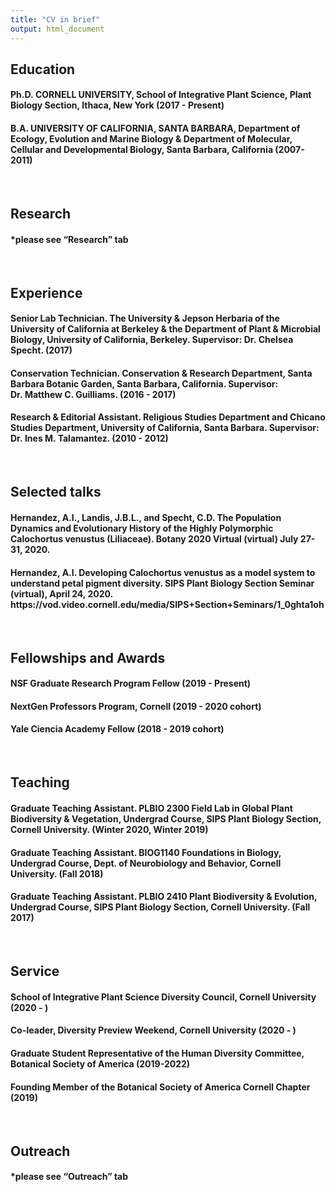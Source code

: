 ```yaml
---
title: "CV in brief"
output: html_document
---
```


## **Education**
#### Ph.D. CORNELL UNIVERSITY, School of Integrative Plant Science, Plant Biology Section, Ithaca, New York (2017 - Present)
#### B.A. UNIVERSITY OF CALIFORNIA, SANTA BARBARA, Department of Ecology, Evolution and Marine Biology & Department of Molecular, Cellular and Developmental Biology, Santa Barbara, California (2007-2011)  

<br>

## Research
#### *please see "Research" tab

<br>

## **Experience**
#### Senior Lab Technician. The University & Jepson Herbaria of the University of California at Berkeley & the Department of Plant & Microbial Biology, University of California, Berkeley. Supervisor: Dr. Chelsea Specht. (2017)
#### Conservation Technician. Conservation & Research Department, Santa Barbara Botanic Garden, Santa Barbara, California. Supervisor: Dr. Matthew C. Guilliams. (2016 - 2017)
#### Research & Editorial Assistant. Religious Studies Department and Chicano Studies Department, University of California, Santa Barbara. Supervisor: Dr. Ines M. Talamantez. (2010 - 2012)
<br>

## **Selected talks**
#### Hernandez, A.I., Landis, J.B.L., and Specht, C.D. The Population Dynamics and Evolutionary History of the Highly Polymorphic Calochortus venustus (Liliaceae). Botany 2020 Virtual (virtual) July 27-31, 2020.
#### Hernandez, A.I. Developing Calochortus venustus as a model system to understand petal pigment diversity. SIPS Plant Biology Section Seminar (virtual), April 24, 2020. https://vod.video.cornell.edu/media/SIPS+Section+Seminars/1_0ghta1oh

<br>

## **Fellowships and Awards**
#### NSF Graduate Research Program Fellow (2019 - Present)
#### NextGen Professors Program, Cornell (2019 - 2020 cohort)
#### Yale Ciencia Academy Fellow (2018 - 2019 cohort)

<br>

## **Teaching**
#### Graduate Teaching Assistant. PLBIO 2300 Field Lab in Global Plant Biodiversity & Vegetation, Undergrad Course, SIPS Plant Biology Section, Cornell University. (Winter 2020, Winter 2019)
#### Graduate Teaching Assistant. BIOG1140 Foundations in Biology, Undergrad Course, Dept. of Neurobiology and Behavior, Cornell University. (Fall 2018)
#### Graduate Teaching Assistant. PLBIO 2410 Plant Biodiversity & Evolution, Undergrad Course, SIPS Plant Biology Section, Cornell University. (Fall 2017)



<br>

## **Service**

#### School of Integrative Plant Science Diversity Council, Cornell University (2020 - )
#### Co-leader, Diversity Preview Weekend, Cornell University (2020 - )
#### Graduate Student Representative of the Human Diversity Committee, Botanical Society of America (2019-2022)
#### Founding Member of the Botanical Society of America Cornell Chapter (2019)

<br>

## Outreach
#### *please see "Outreach" tab
